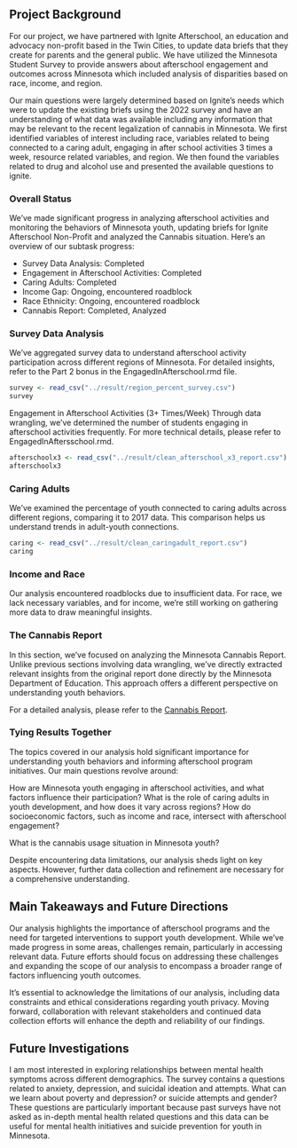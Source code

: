 ## Project Background

For our project, we have partnered with Ignite Afterschool, an education and advocacy non-profit based in the Twin Cities, to update data briefs that they create for parents and the general public. We have utilized the Minnesota Student Survey to provide answers about afterschool engagement and outcomes across Minnesota which included analysis of disparities based on race, income, and region.

Our main questions were largely determined based on Ignite’s needs which were to update the existing briefs using the 2022 survey and have an understanding of what data was available including any information that may be relevant to the recent legalization of cannabis in Minnesota. We first identified variables of interest including race, variables related to being connected to a caring adult, engaging in after school activities 3 times a week, resource related variables, and region. We then found the variables related to drug and alcohol use and presented the available questions to ignite.

### Overall Status

We've made significant progress in analyzing afterschool activities and monitoring the behaviors of Minnesota youth, updating briefs for Ignite Afterschool Non-Profit and analyzed the Cannabis situation. Here's an overview of our subtask progress:

-   Survey Data Analysis: Completed
-   Engagement in Afterschool Activities: Completed
-   Caring Adults: Completed
-   Income Gap: Ongoing, encountered roadblock
-   Race Ethnicity: Ongoing, encountered roadblock
-   Cannabis Report: Completed, Analyzed

### Survey Data Analysis

We've aggregated survey data to understand afterschool activity participation across different regions of Minnesota. For detailed insights, refer to the Part 2 bonus in the EngagedInAfterschool.rmd file.

```r
survey <- read_csv("../result/region_percent_survey.csv")
survey
```

Engagement in Afterschool Activities (3+ Times/Week) Through data wrangling, we've determined the number of students engaging in afterschool activities frequently. For more technical details, please refer to EngagedInAftersschool.rmd.

```r
afterschoolx3 <- read_csv("../result/clean_afterschool_x3_report.csv")
afterschoolx3
```

### Caring Adults

We've examined the percentage of youth connected to caring adults across different regions, comparing it to 2017 data. This comparison helps us understand trends in adult-youth connections.

```r
caring <- read_csv("../result/clean_caringadult_report.csv")
caring
```

### Income and Race

Our analysis encountered roadblocks due to insufficient data. For race, we lack necessary variables, and for income, we're still working on gathering more data to draw meaningful insights.

### The Cannabis Report

In this section, we've focused on analyzing the Minnesota Cannabis Report. Unlike previous sections involving data wrangling, we've directly extracted relevant insights from the original report done directly by the Minnesota Department of Education. This approach offers a different perspective on understanding youth behaviors.

For a detailed analysis, please refer to the [Cannabis Report](https://docs.google.com/document/d/1L46I7ujxrKbMHMFkZnTt8oIH1bnxZcQj3Bjs2AhOSYs/edit?usp=sharing).

### Tying Results Together

The topics covered in our analysis hold significant importance for understanding youth behaviors and informing afterschool program initiatives. Our main questions revolve around:

How are Minnesota youth engaging in afterschool activities, and what factors influence their participation? What is the role of caring adults in youth development, and how does it vary across regions? How do socioeconomic factors, such as income and race, intersect with afterschool engagement?

What is the cannabis usage situation in Minnesota youth?

Despite encountering data limitations, our analysis sheds light on key aspects. However, further data collection and refinement are necessary for a comprehensive understanding.

## Main Takeaways and Future Directions

Our analysis highlights the importance of afterschool programs and the need for targeted interventions to support youth development. While we've made progress in some areas, challenges remain, particularly in accessing relevant data. Future efforts should focus on addressing these challenges and expanding the scope of our analysis to encompass a broader range of factors influencing youth outcomes.

It's essential to acknowledge the limitations of our analysis, including data constraints and ethical considerations regarding youth privacy. Moving forward, collaboration with relevant stakeholders and continued data collection efforts will enhance the depth and reliability of our findings.

## Future Investigations

I am most interested in exploring relationships between mental health symptoms across different demographics. The survey contains a questions related to anxiety, depression, and suicidal ideation and attempts. What can we learn about poverty and depression? or suicide attempts and gender? These questions are particularly important because past surveys have not asked as in-depth mental health related questions and this data can be useful for mental health initiatives and suicide prevention for youth in Minnesota.
